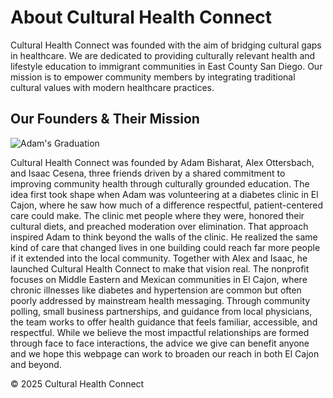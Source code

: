 
<div class="container">
  <h1>About Cultural Health Connect</h1>
  <p>
    Cultural Health Connect was founded with the aim of bridging cultural gaps in healthcare. We are dedicated to providing culturally relevant health and lifestyle education to immigrant communities in East County San Diego. Our mission is to empower community members by integrating traditional cultural values with modern healthcare practices.
  </p>

<h2>Our Founders & Their Mission</h2>
<div class="founder-profile">
  <img src="Images/CHC-Founders.jpg" alt="Adam's Graduation">
  <p>Cultural Health Connect was founded by Adam Bisharat, Alex Ottersbach, and Isaac Cesena, three friends driven by a shared commitment to improving community health through culturally grounded education. The idea first took shape when Adam was volunteering at a diabetes clinic in El Cajon, where he saw how much of a difference respectful, patient-centered care could make. The clinic met people where they were, honored their cultural diets, and preached moderation over elimination. That approach inspired Adam to think beyond the walls of the clinic. He realized the same kind of care that changed lives in one building could reach far more people if it extended into the local community. Together with Alex and Isaac, he launched Cultural Health Connect to make that vision real. The nonprofit focuses on Middle Eastern and Mexican communities in El Cajon, where chronic illnesses like diabetes and hypertension are common but often poorly addressed by mainstream health messaging. Through community polling, small business partnerships, and guidance from local physicians, the team works to offer health guidance that feels familiar, accessible, and respectful. While we believe the most impactful relationships are formed through face to face interactions, the advice we give can benefit anyone and we hope this webpage can work to broaden our reach in both El Cajon and beyond.</p>
</div>

 <!-- <div class="founder-profile">
  <img src="Images/founder2.jpg" alt="Founder 2">
  <p>Hi, I’m Alex! I’m a third-year history major on the pre-med track at UCLA who loves getting involved in my community. As someone who’s half Chaldean and half German, I grew up surrounded by two very different cultures, languages, and, of course, lots of diverse food. I’ve always been fascinated by heart conditions—ever since my first time in the cath lab—and while that interest started with treatment, it’s gradually shifted toward prevention. A few of my closest friends and I started Cultural Health Connect to take a closer look at how our communities’ cultural eating habits relate to disease. When I’m not working on healthcare-related goals and projects, you’ll probably find me reading, gaming, or fixing something—anything. I’m passionate about becoming a cardiologist who connects with people across cultures and brings personalized, thoughtful care to every patient.</p>
</div>

<!--
<div class="founder-profile">
  <img src="Images/founder3.jpg" alt="Founder 3">
  <p>Placeholder text about Founder 3. A short biography here will showcase their role and vision for the organization.</p>
  -->
</div>
</div>
<footer>
  © 2025 Cultural Health Connect
</footer>
